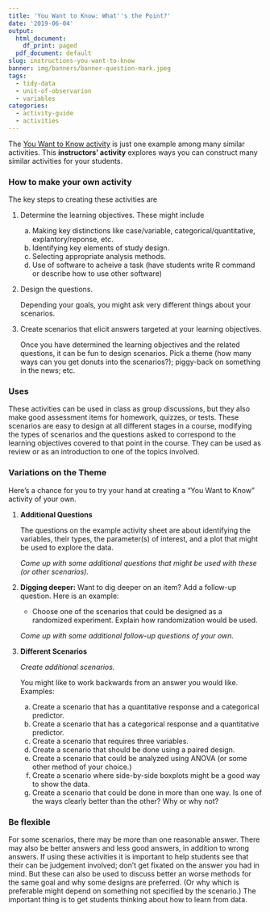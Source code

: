 ```yaml
---
title: 'You Want to Know: What''s the Point?'
date: '2019-06-04'
output:
  html_document:
    df_print: paged
  pdf_document: default
slug: instructions-you-want-to-know
banner: img/banners/banner-question-mark.jpeg
tags:
  - tidy-data
  - unit-of-observarion
  - variables
categories:
  - activity-guide
  - activities
---
```


The [You Want to Know activity](/blog/activity-you-want-to-know/) is just one
example among many similar activities.  This **instructors' activity** explores
ways you can construct many similar activities for your students.

### How to make your own activity

The key steps to creating these activities are

1. Determine the learning objectives.  These might include

    a. Making key distinctions like case/variable, categorical/quantitative, explantory/reponse, etc.
    b. Identifying key elements of study design.
    c. Selecting appropriate analysis methods.
    d. Use of software to acheive a task (have students write R command or describe 
    how to use other software)
    
2. Design the questions.

    Depending your goals, you might ask very different things about your scenarios.

3. Create scenarios that elicit answers targeted at your learning objectives.

    Once you have determined the learning objectives and the related questions,
    it can be fun to design scenarios. Pick a theme (how many ways can you get
    donuts into the scenarios?); piggy-back on something in the news; etc.

### Uses

These activities can be used in class as group discussions, but they also make good
assessment items for homework, quizzes, or tests.
These scenarios are easy to design at all different stages in a course, modifying the 
types of scenarios and the questions asked to correspond to the learning objectives
covered to that point in the course. They can be used as review or as an introduction
to one of the topics involved.


### Variations on the Theme

Here's a chance for you to try your hand at creating a "You Want to Know" activity
of your own.

1. **Additional Questions**

    The questions on the example activity sheet are about identifying the 
    variables, their types, the parameter(s) of interest, and a plot that 
    might be used to explore the data.
    
    *Come up with some additional questions that might be used with these (or other scenarios).*
    
 <!-- Inference, CI, hypotheses, R code, etc. explanatory/response -->
    
2. **Digging deeper:** Want to dig deeper on an item? Add a follow-up question.
   Here is an example:
   
    * Choose one of the scenarios that could be designed as a randomized experiment. Explain how randomization would be used.
    
    *Come up with some additional follow-up questions of your own.*

<!-- How create bootstrap/randomization distribution; plot if there is a statistically -->
<!-- signifcant difference; R code to make plot; list a potential confounding variable; -->
<!-- list a variable you would want to control; scenario that would be unethical to do -->
<!-- as an experiment;  -->
    
3. **Different Scenarios**

    *Create additional scenarios.*
    
    You might like to work backwards from an answer you would like.  Examples:
    
    a. Create a scenario that has a quantitative response and a categorical predictor.
    b. Create a scenario that has a categorical response and a quantitative predictor.
    c. Create a scenario that requires three variables.
    d. Create a scenario that should be done using a paired design.
    e. Create a scenario that could be analyzed using ANOVA (or some other method of your choice.)
    f. Create a scenario where side-by-side boxplots might be a good way to show the 
    data.
    g. Create a scenario that could be done in more than one way. Is one of the ways
    clearly better than the other? Why or why not?
    
### Be flexible

For some scenarios, there may be more than one reasonable answer. There may also be 
better answers and less good answers, in addition to wrong answers. If using these 
activities it is important to help students see that their can be judgement involved;
don't get fixated on the answer you had in mind. But these can also be used to discuss
better an worse methods for the same goal and why some designs are preferred. (Or why
which is preferable might depend on something not specified by the scenario.) The 
important thing is to get students thinking about how to learn from data.

    
    